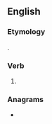 ==English==

===Etymology===
{{suffix|en|droop|est}}.

===Verb===
{{head|en|verb form}}

# {{en-archaic second-person singular of|droop|lang=en}}

===Anagrams===
* {{anagrams|en|a=deooprst|doorstep|optrodes|pet doors|torpedos}}